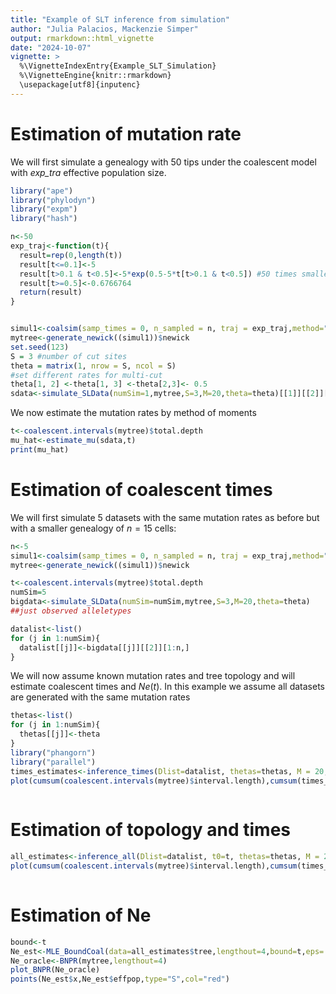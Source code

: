 ```yaml
---
title: "Example of SLT inference from simulation"
author: "Julia Palacios, Mackenzie Simper"
output: rmarkdown::html_vignette
date: "2024-10-07"
vignette: >
  %\VignetteIndexEntry{Example_SLT_Simulation}
  %\VignetteEngine{knitr::rmarkdown}
  \usepackage[utf8]{inputenc}
---
```


Estimation of mutation rate
===================================

We will first simulate a genealogy with 50 tips under the coalescent model with *exp_tra* effective population size.


```r
library("ape")
library("phylodyn")
library("expm")
library("hash")

n<-50
exp_traj<-function(t){
  result=rep(0,length(t))
  result[t<=0.1]<-5
  result[t>0.1 & t<0.5]<-5*exp(0.5-5*t[t>0.1 & t<0.5]) #50 times smaller
  result[t>=0.5]<-0.6766764
  return(result)
}


simul1<-coalsim(samp_times = 0, n_sampled = n, traj = exp_traj,method="tt",val_upper=11)
mytree<-generate_newick((simul1))$newick
set.seed(123)
S = 3 #number of cut sites
theta = matrix(1, nrow = S, ncol = S)
#set different rates for multi-cut
theta[1, 2] <-theta[1, 3] <-theta[2,3]<- 0.5
sdata<-simulate_SLData(numSim=1,mytree,S=3,M=20,theta=theta)[[1]][[2]][1:n,]

```

We now estimate the mutation rates by method of moments

```r
t<-coalescent.intervals(mytree)$total.depth
mu_hat<-estimate_mu(sdata,t)
print(mu_hat)


```

Estimation of coalescent times 
=====================================

We will first simulate 5 datasets with the same mutation rates as before but with a smaller genealogy of $n=15$ cells:

```r
n<-5
simul1<-coalsim(samp_times = 0, n_sampled = n, traj = exp_traj,method="tt",val_upper=11)
mytree<-generate_newick((simul1))$newick

t<-coalescent.intervals(mytree)$total.depth
numSim=5
bigdata<-simulate_SLData(numSim=numSim,mytree,S=3,M=20,theta=theta)
##just observed alleletypes

datalist<-list()
for (j in 1:numSim){
  datalist[[j]]<-bigdata[[j]][[2]][1:n,]
}

```

We will now assume known mutation rates and tree topology and will estimate coalescent times and $Ne(t)$. In this example we assume all datasets are generated with the same mutation rates

```r
thetas<-list()
for (j in 1:numSim){
  thetas[[j]]<-theta
}
library("phangorn")
library("parallel")
times_estimates<-inference_times(Dlist=datalist, thetas=thetas, M = 20,tree=mytree,mu_list=NULL)
plot(cumsum(coalescent.intervals(mytree)$interval.length),cumsum(times_estimates$mle_times))
  
```



Estimation of topology and times
==============================================================

```r

all_estimates<-inference_all(Dlist=datalist, t0=t, thetas=thetas, M = 20)
plot(cumsum(coalescent.intervals(mytree)$interval.length),cumsum(times_estimates$mle_times))
  
```

Estimation of Ne
==============================================

```r
bound<-t
Ne_est<-MLE_BoundCoal(data=all_estimates$tree,lengthout=4,bound=t,eps=.02,eta=.01)
Ne_oracle<-BNPR(mytree,lengthout=4)
plot_BNPR(Ne_oracle)
points(Ne_est$x,Ne_est$effpop,type="S",col="red")
```

